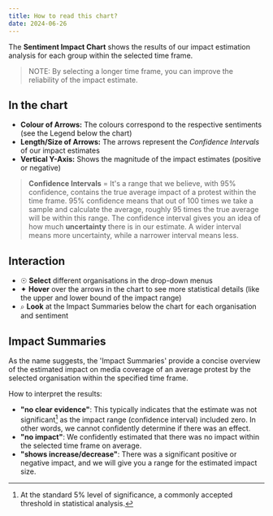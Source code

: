 ```yaml
---
title: How to read this chart?
date: 2024-06-26
---
```


The **Sentiment Impact Chart** shows the results of our impact estimation analysis for each group within the selected time frame.

> NOTE: By selecting a longer time frame, you can improve the reliability of the impact estimate.

## In the chart

- **Colour of Arrows:** The colours correspond to the respective sentiments (see the Legend below the chart)
- **Length/Size of Arrows:** The arrows represent the _Confidence Intervals_ of our impact estimates
- **Vertical Y-Axis:** Shows the magnitude of the impact estimates (positive or negative)

> **Confidence Intervals**
> = It's a range that we believe, with 95% confidence, contains the true average impact of a protest within the time frame.
> 95% confidence means that out of 100 times we take a sample and calculate the average, roughly 95 times the true average will be within this range.
> The confidence interval gives you an idea of how much **uncertainty** there is in our estimate. A wider interval means more uncertainty, while a narrower interval means less.

## Interaction

- ☉ **Select** different organisations in the drop-down menus
- ✦ **Hover** over the arrows in the chart to see more statistical details (like the upper and lower bound of the impact range)
- ⌕ **Look** at the Impact Summaries below the chart for each organisation and sentiment

## Impact Summaries

As the name suggests, the 'Impact Summaries' provide a concise overview of the estimated impact on media coverage of an average protest by the selected organisation within the specified time frame.

How to interpret the results: 

- **"no clear evidence"**: This typically indicates that the estimate was not significant[^1] as the impact range (confidence interval) included zero. In other words, we cannot confidently determine if there was an effect.
- **"no impact"**: We confidently estimated that there was no impact within the selected time frame on average.
- **"shows increase/decrease"**: There was a significant positive or negative impact, and we will give you a range for the estimated impact size.



[^1]: At the standard 5% level of significance, a commonly accepted threshold in statistical analysis. 